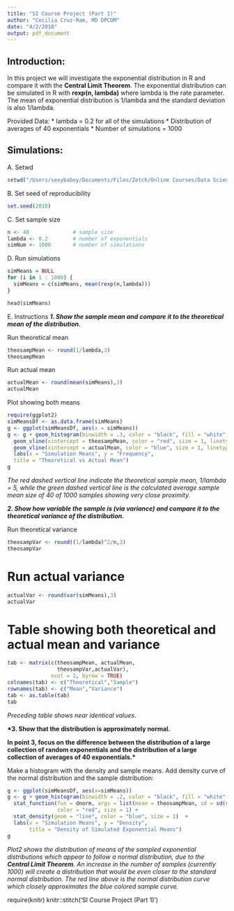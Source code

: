 ```yaml
---
title: "SI Course Project (Part 1)"
author: "Cecilia Cruz-Ram, MD DPCOM"
date: "4/2/2018"
output: pdf_document
---
```


## Introduction:
In this project we will investigate the exponential distribution in R and compare it with the 
<b>Central Limit Theorem</b>. The exponential distribution can be simulated in R with 
<b>rexp(n, lambda)</b> where lambda is the rate parameter. The mean of exponential distribution 
is 1/lambda and the standard deviation is also 1/lambda. 

Provided Data:
* lambda = 0.2 for all of the simulations
* Distribution of averages of 40 exponentials
* Number of simulations = 1000

## Simulations:

A. Setwd
```r
setwd("/Users/sexybaboy/Documents/Files/Zetch/Online Courses/Data Science Specialization Feb18/R/Statistical Inference")
```

B. Set seed of reproducibility
```r
set.seed(2018)
```

C. Set sample size
```r
n <- 40              # sample size
lambda <- 0.2        # number of exponentials
simNum <- 1000       # number of simulations
```

D. Run simulations
```r
simMeans = NULL
for (i in 1 : 1000) {
  simMeans = c(simMeans, mean(rexp(n,lambda)))
}

head(simMeans)
```

E. Instructions
<b>*1. Show the sample mean and compare it to the theoretical mean of the distribution.*</b>

Run theoretical mean
```r
theosampMean <- round(1/lambda,3)
theosampMean
```

Run actual mean
```r
actualMean <- round(mean(simMeans),3)
actualMean
```

Plot showing both means
```r
require(ggplot2)
simMeansDf <- as.data.frame(simMeans)
g <- ggplot(simMeansDf, aes(x = simMeans))
g <- g + geom_histogram(binwidth = .3, color = "black", fill = "white") +
  geom_vline(xintercept = theosampMean, color = "red", size = 1, linetype = 2) +
  geom_vline(xintercept = actualMean, color = "blue", size = 1, linetype = 3) +
  labs(x = "Simulation Means", y = "Frequency", 
  title = "Theoretical vs Actual Mean")
g
```

*The red dashed vertical line indicate the theoretical sample mean, 1/lambda = 5, 
while the green dashed vertical line is the calculated average sample mean size 
of 40 of 1000 samples showing very close proximity.*

<b>*2. Show how variable the sample is (via variance) and compare it to the theoretical 
variance of the distribution.*</b>

Run theoretical variance
```r
theosampVar <- round((1/lambda)^2/n,3)
theosampVar
```

# Run actual variance
```r
actualVar <- round(var(simMeans),3)
actualVar
```

# Table showing both theoretical and actual mean and variance
```r
tab <- matrix(c(theosampMean, actualMean, 
                theosampVar,actualVar),
              ncol = 2, byrow = TRUE)
colnames(tab) <- c("Theoretical","Sample")
rownames(tab) <- c("Mean","Variance")
tab <- as.table(tab)
tab
```

*Preceding table shows near identical values.*

<b>*3. Show that the distribution is approximately normal.

In point 3, focus on the difference between the distribution of a large collection 
of random exponentials and the distribution of a large collection of averages of 40 exponentials.*</b>

Make a histogram with the density and sample means. Add density curve of the normal distribution 
and the sample distribution:
```r
g <- ggplot(simMeansDf, aes(x=simMeans))
g <- g + geom_histogram(binwidth = .2, color = "black", fill = "white" , aes(y = ..density..)) +
  stat_function(fun = dnorm, args = list(mean = theosampMean, sd = sd(simMeans)), 
                color = "red", size = 1) +
  stat_density(geom = "line", color = "blue", size = 1)  +
  labs(x = "Simulation Means", y = "Density", 
       title = "Density of Simulated Exponential Means")
g
```

*Plot2 shows the distribution of means of the sampled exponential distributions which 
appear to follow a normal distribution, due to the <b>Central Limit Theorem</b>. 
An increase in the number of samples (currently 1000) will create a distribution 
that would be even closer to the standard normal distribution. The red line above is 
the normal distribution curve which closely approximates the blue colored sample curve.*

require(knitr)
knitr::stitch('SI Course Project (Part 1)')